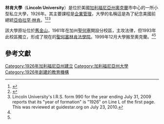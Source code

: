 {{Other uses|林肯大學 (消歧義)}}
{{Coord|37|48|17.26|N|122|16|10.49|W|region:US-CA_type:edu|display=title}}
{{Infobox university
|name            =Lincoln University
|image           =
|motto           =Learn More, Earn More, Much More!
|established     =1926
|type            私立大學
|Affiliation     =
|staff           =
|faculty         =
|president       =Mikhail Brodsky, Ph.D.
|principal       = 
|rector          =
|chancellor      = 
|vice_chancellor =
|dean            =
|head_label      =
|head            =
|students        =640
|undergrad       =
|postgrad        =
|doctoral        =
|city =[[奧克蘭_(加利福尼亞州)|奧克蘭]]
|state          = [[加利福尼亞州|加利福尼亞州]]
|country        = [[美國|美國]]
|coor            =
|campus          =都市
|free_label      =
|free            =
|colors          =
|colours         =
|mascot          =
|nickname        =
|affiliations    =
|website         =http://www.lincolnuca.edu/
}}

'''林肯大學'''（'''Lincoln University'''）是位於美國[[加利福尼亞州|加利福尼亞州]][[奧克蘭_(加利福尼亞州)|奧克蘭]]市中心的一所小型私立大學，1926年。其主要課程是[[企業管理|企業管理]]，大學的名稱這是為了紀念美國前總統[[亞伯拉罕·林肯|亞伯拉罕·林肯]]。<ref name="#1">{{Cite web |url=http://www.lincolnuca.edu/index.php?pageId=10 |title=Lincoln University History: link to university website. |access-date=2015-03-26 |archive-date=2019-08-12 |archive-url=https://web.archive.org/web/20190812234412/http://www.lincolnuca.edu/index.php?pageId=10 |dead-url=no }}</ref><ref name="#2">{{Cite web |url=http://www.lincolnlawsj.edu/abt-history.html |title=Lincoln Law School of San Jose website: History, reviewed December 19, 2009. |access-date=2015-03-26 |archive-date=2019-06-27 |archive-url=https://web.archive.org/web/20190627034307/https://www.lincolnlawsj.edu/abt-history.html |dead-url=no }}</ref><ref>Lincoln University's I.R.S. form 990 for the year ending July 31, 2009 reports that its "year of formation" is "1926" on Line L of the first page.  This was reviewed at guidestar.org on July 23, 2010.</ref> 

該大學原址位於[[舊金山|舊金山]]，1961年在加州[[聖何塞_(加利福尼亞州)|聖何塞]]開設分校區，主攻法律，但1993年此校區獨立，形成了現在的[[聖何塞林肯法學院|聖何塞林肯法學院]]。1999年12月大學搬至奧克蘭。<ref name="#1"/><ref name="#2"/>

== 參考文獻==
{{reflist}}

{{加利福尼亞州的學院和大學}}
[[Category:1926年加利福尼亞州建立|Category:1926年加利福尼亞州建立]]
[[Category:加利福尼亞州大學|Category:加利福尼亞州大學]]
[[Category:1926年創建的教育機構|Category:1926年創建的教育機構]]